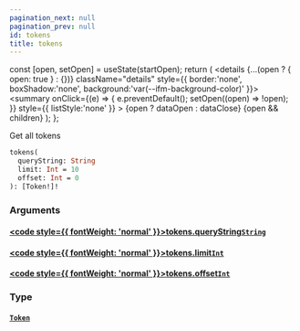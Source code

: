 ```yaml
---
pagination_next: null
pagination_prev: null
id: tokens
title: tokens
---
```









  const [open, setOpen] = useState(startOpen);
  return (
    <details {...(open ? { open: true } : {})} className="details" style={{ border:'none', boxShadow:'none', background:'var(--ifm-background-color)' }}>
      <summary
        onClick={(e) => {
          e.preventDefault();
          setOpen((open) => !open);
        }}
        style={{ listStyle:'none' }}
      >
      {open ? dataOpen : dataClose}
      </summary>
      {open && children}
    </details>
  );
};








Get all tokens


```graphql
tokens(
  queryString: String
  limit: Int = 10
  offset: Int = 0
): [Token!]!
```




### Arguments

#### [<code style={{ fontWeight: 'normal' }}>tokens.<b>queryString</b></code>](#)<Bullet />[`String`](/types/scalars/string.mdx) <Badge class="badge badge--secondary" text="scalar"/> 



#### [<code style={{ fontWeight: 'normal' }}>tokens.<b>limit</b></code>](#)<Bullet />[`Int`](/types/scalars/int.mdx) <Badge class="badge badge--secondary" text="scalar"/> 



#### [<code style={{ fontWeight: 'normal' }}>tokens.<b>offset</b></code>](#)<Bullet />[`Int`](/types/scalars/int.mdx) <Badge class="badge badge--secondary" text="scalar"/> 



### Type

#### [`Token`](/types/objects/token.mdx) <Badge class="badge badge--secondary" text="object"/> 







